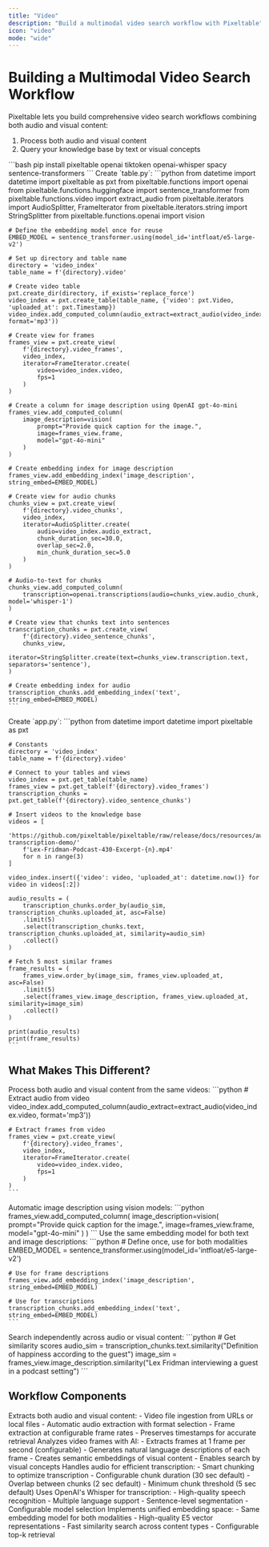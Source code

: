 ```yaml
---
title: "Video"
description: "Build a multimodal video search workflow with Pixeltable"
icon: "video"
mode: "wide"
---
```


# Building a Multimodal Video Search Workflow

Pixeltable lets you build comprehensive video search workflows combining both audio and visual content:
1. Process both audio and visual content
2. Query your knowledge base by text or visual concepts

<Steps>
  <Step title="Install Dependencies">
    ```bash
    pip install pixeltable openai tiktoken openai-whisper spacy sentence-transformers
    ```
  </Step>

  <Step title="Define Your Workflow" icon="diagram-project">
    Create `table.py`:
    ```python
    from datetime import datetime
    import pixeltable as pxt
    from pixeltable.functions import openai
    from pixeltable.functions.huggingface import sentence_transformer
    from pixeltable.functions.video import extract_audio
    from pixeltable.iterators import AudioSplitter, FrameIterator
    from pixeltable.iterators.string import StringSplitter
    from pixeltable.functions.openai import vision

    # Define the embedding model once for reuse
    EMBED_MODEL = sentence_transformer.using(model_id='intfloat/e5-large-v2')

    # Set up directory and table name
    directory = 'video_index'
    table_name = f'{directory}.video'

    # Create video table
    pxt.create_dir(directory, if_exists='replace_force')
    video_index = pxt.create_table(table_name, {'video': pxt.Video, 'uploaded_at': pxt.Timestamp})
    video_index.add_computed_column(audio_extract=extract_audio(video_index.video, format='mp3')) 

    # Create view for frames
    frames_view = pxt.create_view(
        f'{directory}.video_frames',
        video_index,
        iterator=FrameIterator.create(
            video=video_index.video,
            fps=1
        )
    )

    # Create a column for image description using OpenAI gpt-4o-mini
    frames_view.add_computed_column(
        image_description=vision(
            prompt="Provide quick caption for the image.",
            image=frames_view.frame,
            model="gpt-4o-mini"
        )
    )    

    # Create embedding index for image description
    frames_view.add_embedding_index('image_description', string_embed=EMBED_MODEL)    

    # Create view for audio chunks
    chunks_view = pxt.create_view(
        f'{directory}.video_chunks',
        video_index,
        iterator=AudioSplitter.create(
            audio=video_index.audio_extract,
            chunk_duration_sec=30.0,
            overlap_sec=2.0,
            min_chunk_duration_sec=5.0
        )
    )

    # Audio-to-text for chunks
    chunks_view.add_computed_column(
        transcription=openai.transcriptions(audio=chunks_view.audio_chunk, model='whisper-1')
    )

    # Create view that chunks text into sentences
    transcription_chunks = pxt.create_view(
        f'{directory}.video_sentence_chunks',
        chunks_view,
        iterator=StringSplitter.create(text=chunks_view.transcription.text, separators='sentence'),
    )

    # Create embedding index for audio
    transcription_chunks.add_embedding_index('text', string_embed=EMBED_MODEL)
    ```
  </Step>

  <Step title="Use Your Workflow" icon="play">
    Create `app.py`:
    ```python
    from datetime import datetime
    import pixeltable as pxt
    
    # Constants
    directory = 'video_index'
    table_name = f'{directory}.video'
    
    # Connect to your tables and views
    video_index = pxt.get_table(table_name)
    frames_view = pxt.get_table(f'{directory}.video_frames')
    transcription_chunks = pxt.get_table(f'{directory}.video_sentence_chunks')

    # Insert videos to the knowledge base
    videos = [
        'https://github.com/pixeltable/pixeltable/raw/release/docs/resources/audio-transcription-demo/'
        f'Lex-Fridman-Podcast-430-Excerpt-{n}.mp4'
        for n in range(3)
    ]

    video_index.insert({'video': video, 'uploaded_at': datetime.now()} for video in videos[:2])

    audio_results = (
        transcription_chunks.order_by(audio_sim, transcription_chunks.uploaded_at, asc=False)
        .limit(5)
        .select(transcription_chunks.text, transcription_chunks.uploaded_at, similarity=audio_sim)
        .collect()
    )

    # Fetch 5 most similar frames
    frame_results = (
        frames_view.order_by(image_sim, frames_view.uploaded_at, asc=False)
        .limit(5)
        .select(frames_view.image_description, frames_view.uploaded_at, similarity=image_sim)
        .collect()
    )

    print(audio_results)
    print(frame_results)
    ```
  </Step>
</Steps>

## What Makes This Different?

<CardGroup cols={1}>
  <Card title="True Multimodal Processing" icon="layer-group">
    Process both audio and visual content from the same videos:
    ```python
    # Extract audio from video
    video_index.add_computed_column(audio_extract=extract_audio(video_index.video, format='mp3'))
    
    # Extract frames from video
    frames_view = pxt.create_view(
        f'{directory}.video_frames',
        video_index,
        iterator=FrameIterator.create(
            video=video_index.video,
            fps=1
        )
    )
    ```
  </Card>

  <Card title="AI-Powered Frame Analysis" icon="robot">
    Automatic image description using vision models:
    ```python
    frames_view.add_computed_column(
        image_description=vision(
            prompt="Provide quick caption for the image.",
            image=frames_view.frame,
            model="gpt-4o-mini"
        )
    )
    ```
  </Card>

  <Card title="Unified Embedding Space" icon="brain">
    Use the same embedding model for both text and image descriptions:
    ```python
    # Define once, use for both modalities
    EMBED_MODEL = sentence_transformer.using(model_id='intfloat/e5-large-v2')
    
    # Use for frame descriptions
    frames_view.add_embedding_index('image_description', string_embed=EMBED_MODEL)
    
    # Use for transcriptions
    transcription_chunks.add_embedding_index('text', string_embed=EMBED_MODEL)
    ```
  </Card>

  <Card title="Dual Search Capabilities" icon="magnifying-glass">
    Search independently across audio or visual content:
    ```python
    # Get similarity scores   
    audio_sim = transcription_chunks.text.similarity("Definition of happiness according to the guest")
    image_sim = frames_view.image_description.similarity("Lex Fridman interviewing a guest in a podcast setting")
    ```
  </Card>
</CardGroup>

## Workflow Components

<AccordionGroup>
  <Accordion title="Video Processing" icon="film">
    Extracts both audio and visual content:
    - Video file ingestion from URLs or local files
    - Automatic audio extraction with format selection
    - Frame extraction at configurable frame rates
    - Preserves timestamps for accurate retrieval
  </Accordion>

  <Accordion title="Visual Content Analysis" icon="image">
    Analyzes video frames with AI:
    - Extracts frames at 1 frame per second (configurable)
    - Generates natural language descriptions of each frame
    - Creates semantic embeddings of visual content
    - Enables search by visual concepts
  </Accordion>

  <Accordion title="Audio Processing" icon="waveform">
    Handles audio for efficient transcription:
    - Smart chunking to optimize transcription
    - Configurable chunk duration (30 sec default)
    - Overlap between chunks (2 sec default)
    - Minimum chunk threshold (5 sec default)
  </Accordion>

  <Accordion title="Speech-to-Text" icon="microphone">
    Uses OpenAI's Whisper for transcription:
    - High-quality speech recognition
    - Multiple language support
    - Sentence-level segmentation
    - Configurable model selection
  </Accordion>

  <Accordion title="Vector Search" icon="database">
    Implements unified embedding space:
    - Same embedding model for both modalities
    - High-quality E5 vector representations
    - Fast similarity search across content types
    - Configurable top-k retrieval
  </Accordion>
</AccordionGroup>